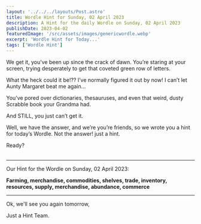 ```yaml
---
layout: '../../../layouts/Post.astro'
title: Wordle Hint for Sunday, 02 April 2023
description: A Hint for the daily Wordle on Sunday, 02 April 2023
publishDate: 2023-04-02
featuredImage: '/src/assets/images/genericwordle.webp'
excerpt: 'Wordle Hint for Today...'
tags: ['Wordle Hint']
---
```


We get it, you’ve been up since the crack of dawn. You’re staring at your screen, trying desperately to get that coveted green row of letters. 

What the heck could it be!??
I’ve normally figured it out by now!
I can’t let Aunty Margaret beat me again… 

You’ve pored over dictionaries, thesauruses, and even that weird, dusty Scrabble book your Grandma had.

And STILL, you just can’t get it. 

Well, we have the answer, and we’re you’re friends, so we wrote you a hint for today’s Wordle.
Not the answer! just a hint. 

Ready?<br /><br />

----

Our Hint for the Wordle on Sunday, 02 April 2023:

**Farming, merchandise, commodities, shelves, trade, inventory, resources, supply, merchandise, abundance, commerce**

----

Ok, we'll see you again tomorrow, 

Just a Hint Team.
